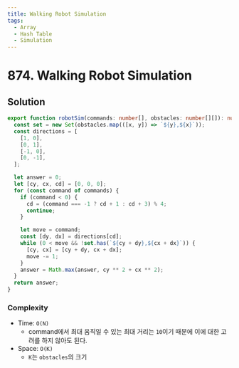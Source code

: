 ```yaml
---
title: Walking Robot Simulation
tags:
  - Array
  - Hash Table
  - Simulation
---
```


# 874. Walking Robot Simulation

<Badges>
  <LevelBadge level="medium" />
  <TopicBadge name="Array" slug="array" />
  <TopicBadge name="Hash Table" slug="hash-table" />
  <TopicBadge name="Simulation" slug="simulation" />
</Badges>

## Solution

```typescript filename="solution.ts" copy
export function robotSim(commands: number[], obstacles: number[][]): number {
  const set = new Set(obstacles.map(([x, y]) => `${y},${x}`));
  const directions = [
    [1, 0],
    [0, 1],
    [-1, 0],
    [0, -1],
  ];

  let answer = 0;
  let [cy, cx, cd] = [0, 0, 0];
  for (const command of commands) {
    if (command < 0) {
      cd = (command === -1 ? cd + 1 : cd + 3) % 4;
      continue;
    }

    let move = command;
    const [dy, dx] = directions[cd];
    while (0 < move && !set.has(`${cy + dy},${cx + dx}`)) {
      [cy, cx] = [cy + dy, cx + dx];
      move -= 1;
    }
    answer = Math.max(answer, cy ** 2 + cx ** 2);
  }
  return answer;
}
```

### Complexity

- Time: `O(N)`
  - command에서 최대 움직일 수 있는 최대 거리는 `10`이기 때문에 이에 대한 고려를 하지 않아도 된다.
- Space: `O(K)`
  - `K`는 `obstacles`의 크기

<ProblemLink
  codingSite="leetcode"
  href="https://leetcode.com/problems/walking-robot-simulation"
  title="Walking Robot Simulation"
/>
